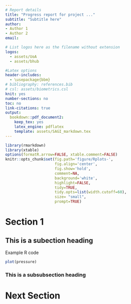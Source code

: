 ```yaml
---
# Report details
title: "Progress report for project ..."
subtitle: "Subtitle here"
author: 
- Author 1
- Author 2
email: 

# List logos here as the filename without extension
logos:
  - assets/UoA
  - assets/bhub

#Latex options
header-includes:
  - \usepackage{bbm}
# bibliography: references.bib
# csl: assets/biometrics.csl
knit: yes
number-sections: no
toc: no
link-citations: true
output:
  bookdown::pdf_document2:
    keep_tex: yes
    latex_engine: pdflatex
    template: assets/SAGI_markdown.tex
---
```


```r
library(rmarkdown)
library(xtable)
options(formatR.arrow=FALSE, xtable.comment=FALSE)
knitr::opts_chunk$set(fig.path='figure/Rplots-',
                      fig.align='center',
                      fig.show='hold',
                      comment=NA,
                      background='white',
                      highlight=FALSE,
                      tidy=TRUE,
                      tidy.opts=list(width.cutoff=60),
                      size= "small",
                      prompt=TRUE)
```

# Section 1

## This is a subection heading

Example R code

```r
plot(pressure)
```


### This is a subsubsection heading

# Next Section

